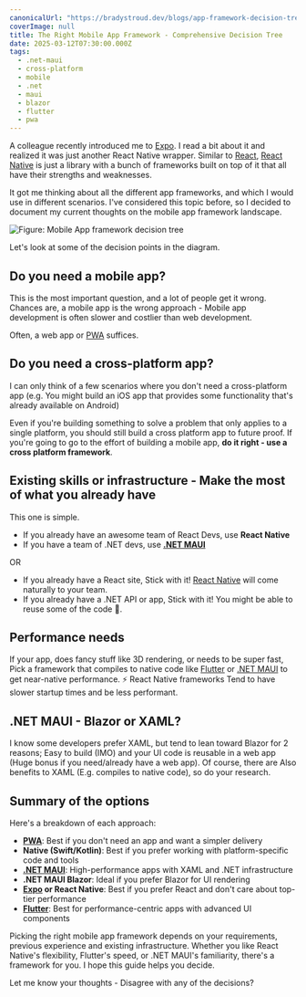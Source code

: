 ```yaml
---
canonicalUrl: "https://bradystroud.dev/blogs/app-framework-decision-tree"
coverImage: null
title: The Right Mobile App Framework - Comprehensive Decision Tree
date: 2025-03-12T07:30:00.000Z
tags:
  - .net-maui
  - cross-platform
  - mobile
  - .net
  - maui
  - blazor
  - flutter
  - pwa
---
```


A colleague recently introduced me to [Expo](https://expo.dev). I read a bit about it and realized it was just another React Native wrapper. Similar to [React](https://react.dev), [React Native](https://reactnative.dev) is just a library with a bunch of frameworks built on top of it that all have their strengths and weaknesses.

It got me thinking about all the different app frameworks, and which I would use in different scenarios. I've considered this topic before, so I decided to document my current thoughts on the mobile app framework landscape.

![Figure: Mobile App framework decision tree](/uploads/mobile-app-decision-tree.webp)

Let's look at some of the decision points in the diagram.

## Do you need a mobile app?

This is the most important question, and a lot of people get it wrong.
Chances are, a mobile app is the wrong approach - Mobile app development is often slower and costlier than web development.

Often, a web app or [PWA](https://web.dev/explore/progressive-web-apps) suffices.

## Do you need a cross-platform app?

I can only think of a few scenarios where you don't need a cross-platform app
(e.g. You might build an iOS app that provides some functionality that's already available on Android)

Even if you're building something to solve a problem that only applies to a single platform, you should still build a cross platform app to future proof.
If you're going to go to the effort of building a mobile app, **do it right - use a cross platform framework**.

## Existing skills or infrastructure - Make the most of what you already have

This one is simple.

- If you already have an awesome team of React Devs, use **React Native**
- If you have a team of .NET devs, use **[.NET MAUI](https://dotnet.microsoft.com/en-us/apps/maui)**

OR

- If you already have a React site, Stick with it! [React Native](https://reactnative.dev) will come naturally to your team.
- If you already have a .NET API or app, Stick with it! You might be able to reuse some of the code 🙂.

## Performance needs

If your app, does fancy stuff like 3D rendering, or needs to be super fast, Pick a framework that compiles to native code like [Flutter](https://flutter.dev) or [.NET MAUI](https://dotnet.microsoft.com/en-us/apps/maui) to get near-native performance. ⚡
React Native frameworks Tend to have slower startup times and be less performant.

## .NET MAUI - Blazor or XAML?

I know some developers prefer XAML, but tend to lean toward Blazor for 2 reasons; Easy to build (IMO) and your UI code is reusable in a web app (Huge bonus if you need/already have a web app).
Of course, there are Also benefits to XAML (E.g. compiles to native code), so do your research.

## Summary of the options

Here's a breakdown of each approach:

- **[PWA](https://web.dev/explore/progressive-web-apps)**: Best if you don't need an app and want a simpler delivery
- **Native (Swift/Kotlin)**: Best if you prefer working with platform-specific code and tools
- **[.NET MAUI](https://dotnet.microsoft.com/en-us/apps/maui)**: High-performance apps with XAML and .NET infrastructure
- **.NET MAUI Blazor**: Ideal if you prefer Blazor for UI rendering
- **[Expo](https://expo.dev) or React Native**: Best if you prefer React and don't care about top-tier performance
- **[Flutter](https://flutter.dev)**: Best for performance-centric apps with advanced UI components

Picking the right mobile app framework depends on your requirements, previous experience and existing infrastructure. Whether you like React Native's flexibility, Flutter's speed, or .NET MAUI's familiarity, there's a framework for you. I hope this guide helps you decide. 

Let me know your thoughts - Disagree with any of the decisions?
